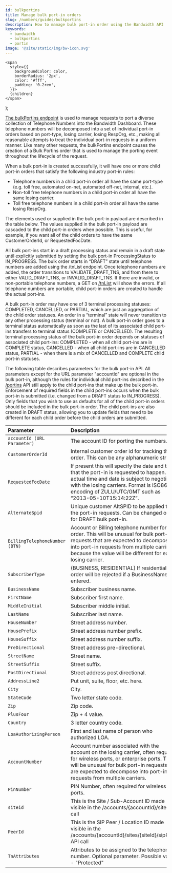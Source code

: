 ---
id: bulkportins
title: Manage bulk port-in orders
slug: /numbers/guides/bulkportins
description: How to manage bulk port-in order using the Bandwidth API
keywords:
  - bandwidth
  - bulkportins
  - portin
image: '@site/static/img/bw-icon.svg'
---



    <span
      style={{
        backgroundColor: color,
        borderRadius: '2px',
        color: '#fff',
        padding: '0.2rem',
      }}>
      {children}
    </span>
  );

[The bulkPortins endpoint](/apis/numbers#operation/ListBulkPortins) is used to manage requests to port a diverse collection of Telephone Numbers into the Bandwidth Dashboard. These telephone numbers will be decomposed into a set of individual port-in orders based on port-type, losing carrier, losing RespOrg, etc., making all reasonable attempts to treat the individual port-in requests in a uniform manner. Like many other requests, the bulkPortins endpoint causes the creation of a Bulk Portins order that is used to manage the porting event throughout the lifecycle of the request.

When a bulk port-in is created successfully, it will have one or more child port-in orders that satisfy the following industry port-in rules:

* Telephone numbers in a child port-in order all have the same port-type (e.g. toll free, automated on-net, automated off-net, internal, etc.).
* Non-toll free telephone numbers in a child port-in order all have the same losing carrier.
* Toll free telephone numbers in a child port-in order all have the same losing RespOrg.

The elements used or supplied in the bulk port-in payload are described in the table below. The values supplied in the bulk port-in payload are cascaded to the child port-in orders when possible. This is useful, for example, if you want all of the child orders to have the same CustomerOrderId, or RequestedFocDate.

All bulk port-ins start in a draft processing status and remain in a draft state until explicitly submitted
by setting the bulk port-in ProcessingStatus to IN_PROGRESS. The bulk order starts in “DRAFT” state until
telephone numbers are added using the /tnList endpoint. Once telephone numbers are added, the order
transitions to VALIDATE_DRAFT_TNS, and from there to either VALID_DRAFT_TNS, or INVALID_DRAFT_TNS.
If there are invalid, or non-portable telephone numbers, a GET on [/tnList](/apis/numbers/#operation/ListBulkTns) will show the errors. If all
telephone numbers are portable, child port-in orders are created to handle the actual port-ins.

A bulk port-in order may have one of 3 terminal processing statuses: COMPLETED, CANCELLED, or PARTIAL, which are just an aggregation of the child order statuses. An order in a “terminal” state will never transition to any other processing status (terminal or not). A bulk port-in order goes to a terminal status automatically as soon as the last of its associated child port-ins transfers to terminal status (COMPLETE or CANCELLED). The resulting terminal processing status of the bulk port-in order depends on statuses of associated child port-ins: COMPLETED - when all child port-ins are in COMPLETE status, CANCELLED - when all child port-ins are in CANCELLED status, PARTIAL - when there is a mix of CANCELLED and COMPLETE child port-in statuses.

The following table describes parameters for the bulk port-in API. All parameters except for the URL parameter "accountId" are optional in the bulk port-in, although the rules for individual child port-ins described in the  [/portins](/apis/numbers/#operation/ListPortins)  API still apply to the child port-ins that make up the bulk port-in. Enforcement of required fields in the child port-ins occurs when the bulk port-in is submitted (i.e. changed from a DRAFT status to IN_PROGRESS). Only fields that you wish to use as defaults for all of the child port-in orders should be included in the bulk port-in order. The child port-ins are also created in DRAFT status, allowing you to update fields that need to be different for each child order before the child orders are submitted.


| Parameter                   | Description                                                                                                                       |
|:----------------------------|:----------------------------------------|
| `accountId (URL Parameter)` | The account ID for porting the numbers. |
| `CustomerOrderId`       | Internal customer order id for tracking the order. This can be any alphanumeric string. |
| `RequestedFocDate`            | If present this will specify the date and time that the port-in is requested to happen. The actual time and date is subject to negotiation with the losing carriers. Format is ISO8601 encoding of ZULU/UTC/GMT such as “2013-05-10T15:14:22Z”.|
| `AlternateSpid`                 | Unique customer AltSPID to be applied to the port-in requests. Can be changed only for DRAFT bulk port-in. |
| `BillingTelephoneNumber (BTN)`  | Account or Billing telephone number for order. This will be unusual for bulk port-in requests that are expected to decompose into port-in requests from multiple carriers, because the value will be different for each losing carrier. |
| `SubscriberType`                | (BUSINESS, RESIDENTIAL) If residential, order will be rejected if a BusinessName is entered. |
| `BusinessName`                 | Subscriber business name. |
| `FirstName`                 | Subscriber first name. |
| `MiddleInitial`                 | Subscriber middle initial. |
| `LastName`                 | Subscriber last name. |
| `HouseNumber`                 | Street address number. |
| `HousePrefix`                 | Street address number prefix. |
| `HouseSuffix`                 | Street address number suffix. |
| `PreDirectional`                 | Street address pre-directional. |
| `StreetName`                 | Street name. |
| `StreetSuffix`                 | Street suffix. |
| `PostDirectional`                 | Street address post directional. |
| `AddressLine2`                 | Put unit, suite, floor, etc. here. |
| `City`                 | City. |
| `StateCode`                 | Two letter state code. |
| `Zip`                 | Zip code. |
| `PlusFour`                 | Zip + 4 value.|
| `Country`                 | 3 letter country code. |
| `LoaAuthorizingPerson`                 | First and last name of person who authorized LOA. |
| `AccountNumber`                 | Account number associated with the account on the losing carrier, often required for wireless ports, or enterprise ports. This will be unusual for bulk port-in requests that are expected to decompose into port-in requests from multiple carriers. |
| `PinNumber`                 | PIN Number, often required for wireless ports. |
| `siteid`                 | This is the Site / Sub-Account ID made visible in the /accounts/{accountId}/sites API call |
| `PeerId`                 | This is the SIP Peer / Location ID made visible in the /accounts/{accountId}/sites/{siteId}/sipPeers API call |
| `TnAttributes`                 | Attributes to be assigned to the telephone number. Optional parameter. Possible values - "Protected" |
